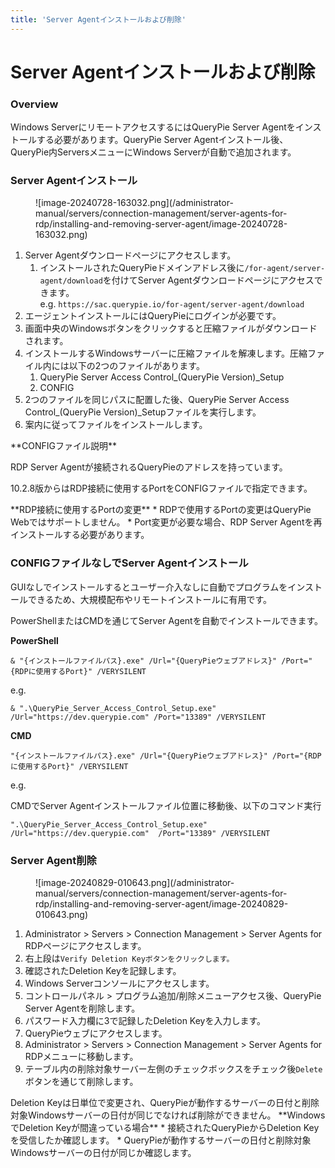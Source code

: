 ```yaml
---
title: 'Server Agentインストールおよび削除'
---
```



# Server Agentインストールおよび削除

### Overview

Windows ServerにリモートアクセスするにはQueryPie Server Agentをインストールする必要があります。QueryPie Server Agentインストール後、QueryPie内ServersメニューにWindows Serverが自動で追加されます。


### Server Agentインストール

<figure data-layout="center" data-align="center">
![image-20240728-163032.png](/administrator-manual/servers/connection-management/server-agents-for-rdp/installing-and-removing-server-agent/image-20240728-163032.png)
</figure>

1. Server Agentダウンロードページにアクセスします。
    1. インストールされたQueryPieドメインアドレス後に`/for-agent/server-agent/download`を付けてServer Agentダウンロードページにアクセスできます。<br/>e.g. `https://sac.querypie.io/for-agent/server-agent/download`
2. エージェントインストールにはQueryPieにログインが必要です。
3. 画面中央のWindowsボタンをクリックすると圧縮ファイルがダウンロードされます。
4. インストールするWindowsサーバーに圧縮ファイルを解凍します。圧縮ファイル内には以下の2つのファイルがあります。
    1. QueryPie Server Access Control_(QueryPie Version)_Setup
    2. CONFIG
5. 2つのファイルを同じパスに配置した後、QueryPie Server Access Control_(QueryPie Version)_Setupファイルを実行します。
6. 案内に従ってファイルをインストールします。

<Callout type="info">
**CONFIGファイル説明**

RDP Server Agentが接続されるQueryPieのアドレスを持っています。

10.2.8版からはRDP接続に使用するPortをCONFIGファイルで指定できます。
</Callout>

<Callout type="important">
**RDP接続に使用するPortの変更**
* RDPで使用するPortの変更はQueryPie Webではサポートしません。
* Port変更が必要な場合、RDP Server Agentを再インストールする必要があります。
</Callout>


### CONFIGファイルなしでServer Agentインストール

GUIなしでインストールするとユーザー介入なしに自動でプログラムをインストールできるため、大規模配布やリモートインストールに有用です。

PowerShellまたはCMDを通じてServer Agentを自動でインストールできます。

**PowerShell**
```
& "{インストールファイルパス}.exe" /Url="{QueryPieウェブアドレス}" /Port="{RDPに使用するPort}" /VERYSILENT
```

e.g.
```
& ".\QueryPie_Server_Access_Control_Setup.exe" /Url="https://dev.querypie.com" /Port="13389" /VERYSILENT
```


**CMD**
```
"{インストールファイルパス}.exe" /Url="{QueryPieウェブアドレス}" /Port="{RDPに使用するPort}" /VERYSILENT
```

e.g.

CMDでServer Agentインストールファイル位置に移動後、以下のコマンド実行
```
".\QueryPie_Server_Access_Control_Setup.exe" /Url="https://dev.querypie.com"  /Port="13389" /VERYSILENT
```


### Server Agent削除

<figure data-layout="center" data-align="center">
![image-20240829-010643.png](/administrator-manual/servers/connection-management/server-agents-for-rdp/installing-and-removing-server-agent/image-20240829-010643.png)
</figure>

1. Administrator &gt; Servers &gt; Connection Management &gt; Server Agents for RDPページにアクセスします。
2. 右上段は`Verify Deletion Keyボタンをクリックします。`
3. 確認されたDeletion Keyを記録します。
4. Windows Serverコンソールにアクセスします。
5. コントロールパネル &gt; プログラム追加/削除メニューアクセス後、QueryPie Server Agentを削除します。
6. パスワード入力欄に3で記録したDeletion Keyを入力します。
7. QueryPieウェブにアクセスします。
8. Administrator &gt; Servers &gt; Connection Management &gt; Server Agents for RDPメニューに移動します。
9. テーブル内の削除対象サーバー左側のチェックボックスをチェック後`Delete`ボタンを通じて削除します。


<Callout type="info">
Deletion Keyは日単位で変更され、QueryPieが動作するサーバーの日付と削除対象Windowsサーバーの日付が同じでなければ削除ができません。
</Callout>

<Callout type="important">
**WindowsでDeletion Keyが間違っている場合**
* 接続されたQueryPieからDeletion Keyを受信したか確認します。
* QueryPieが動作するサーバーの日付と削除対象Windowsサーバーの日付が同じか確認します。
</Callout>
